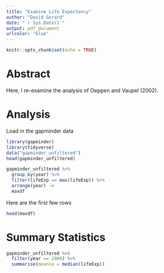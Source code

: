 ```yaml
---
title: "Examine Life Expectancy"
author: "David Gerard"
date: "`r Sys.Date()`"
output: pdf_document
urlcolor: "blue"
---
```


```r
knitr::opts_chunk$set(echo = TRUE)
```

# Abstract

Here, I re-examine the analysis of Oeppen and Vaupel (2002).

# Analysis

Load in the gapminder data
```r
library(gapminder)
library(tidyverse)
data("gapminder_unfiltered")
head(gapminder_unfiltered)
```

```r
gapminder_unfiltered %>%
  group_by(year) %>%
  filter(lifeExp == max(lifeExp)) %>%
  arrange(year) ->
  maxdf
```

Here are the first few rows
```r
head(maxdf)
```

# Summary Statistics

```r
gapminder_unfiltered %>%
  filter(year == 2000) %>%
  summarise(meanle = median(lifeExp))
```









